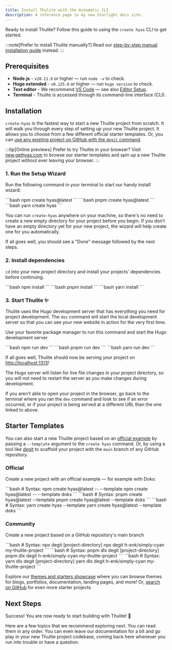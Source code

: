 ```yaml
---
title: Install Thulite with the Automatic CLI
description: A reference page in my new Starlight docs site.
---
```


Ready to install Thulite? Follow this guide to using the `create hyas` CLI to get started.

:::note[Prefer to install Thulite manually?]
Read our [step-by-step manual installation guide](/install/manual/) instead.
:::

## Prerequisites

- __Node.js__ - `v20.11.0` or higher — run `node -v` to check.
- __Hugo extended__ - `v0.125.0` or higher — run `hugo version` to check.
- __Text editor__ - We recommend [VS Code](https://code.visualstudio.com/) — see also [Editor Setup](/editor-setup/).
- __Terminal__ - Thulite is accessed through its command-line interface (CLI).

## Installation

`create-hyas` is the fastest way to start a new Thulite project from scratch. It will walk you through every step of setting up your new Thulite project. It allows you to choose from a few different official starter templates. Or, you can [use any existing project on GitHub with the `degit` command](http://localhost:4321/install/auto/#community).

:::tip[Online previews]
Prefer to try Thulite in your browser? Visit [new.gethyas.com](https://new.gethyas.com/) to browse our starter templates and spin up a new Thulite project without ever leaving your browser.
:::

### 1. Run the Setup Wizard

Run the following command in your terminal to start our handy install wizard:

<Tabs syncKey="package-manager">
  <TabItem label="npm">
```bash
npm create hyas@latest
```
  </TabItem>
  <TabItem label="pnpm">
```bash
pnpm create hyas@latest
```
  </TabItem>
  <TabItem label="Yarn">
```bash
yarn create hyas
```
  </TabItem>
</Tabs>

You can run `create-hyas` anywhere on your machine, so there's no need to create a new empty directory for your project before you begin. If you don’t have an empty directory yet for your new project, the wizard will help create one for you automatically.

If all goes well, you should see a "Done" message followed by the next steps.

### 2. Install dependencies

`cd` into your new project directory and install your projects' dependencies before continuing.

<Tabs syncKey="package-manager">
  <TabItem label="npm">
```bash
npm install
```
  </TabItem>
  <TabItem label="pnpm">
```bash
pnpm install
```
  </TabItem>
  <TabItem label="Yarn">
```bash
yarn install
```
  </TabItem>
</Tabs>

### 3. Start Thulite ✨

Thulite uses the Hugo development server that has everything you need for project development. The `dev` command will start the local development server so that you can see your new website in action for the very first time.

Use your favorite package manager to run this command and start the Hugo development server.

<Tabs syncKey="package-manager">
  <TabItem label="npm">
```bash
npm run dev
```
  </TabItem>
  <TabItem label="pnpm">
```bash
pnpm run dev
```
  </TabItem>
  <TabItem label="Yarn">
```bash
yarn run dev
```
  </TabItem>
</Tabs>

If all goes well, Thulite should now be serving your project on [http://localhost:1313](http://localhost:1313/)!

The Hugo server will listen for live file changes in your project directory, so you will not need to restart the server as you make changes during development.

If you aren't able to open your project in the browser, go back to the terminal where you ran the `dev` command and look to see if an error occurred, or if your project is being served at a different URL than the one linked to above.

## Starter Templates

You can also start a new Thulite project based on an [official example](https://github.com/gethyas/create-hyas#templates) by passing a `--template` argument to the `create hyas` command. Or, by using a tool like [degit](https://github.com/Rich-Harris/degit) to scaffold your project with the `main` branch of any GitHub repository.

### Official

Create a new project with an official example — for example with Doks:

<Tabs syncKey="package-manager">
  <TabItem label="npm">
```bash
# Syntax: npm create hyas@latest -- --template <example-name>
npm create hyas@latest -- --template doks
```
  </TabItem>
  <TabItem label="pnpm">
```bash
# Syntax: pnpm create hyas@latest --template <example-name>
pnpm create hyas@latest --template doks
```
  </TabItem>
  <TabItem label="Yarn">
```bash
# Syntax: yarn create hyas --template <example-name>
yarn create hyas@latest --template doks
```
  </TabItem>
</Tabs>

### Community

Create a new project based on a GitHub repository's main branch

<Tabs syncKey="package-manager">
  <TabItem label="npm">
```bash
# Syntax: npx degit <user/repo> [project-directory]
npx degit h-enk/simply-cyan my-thulite-project
```
  </TabItem>
  <TabItem label="pnpm">
```bash
# Syntax: pnpm dlx degit <user/repo> [project-directory]
pnpm dlx degit h-enk/simply-cyan my-thulite-project
```
  </TabItem>
  <TabItem label="Yarn">
```bash
# Syntax: yarn dlx degit <user/repo> [project-directory]
yarn dlx degit h-enk/simply-cyan my-thulite-project
```
  </TabItem>
</Tabs>

Explore our [themes and starters showcase](https://thulite.io/themes/) where you can browse themes for blogs, portfolios, documentation, landing pages, and more! Or, [search on GitHub](https://github.com/search?o=desc&q=hyas+starter&s=stars&type=repositories) for even more starter projects.

## Next Steps

Success! You are now ready to start building with Thulite! 🥳

Here are a few topics that we recommend exploring next. You can read them in any order. You can even leave our documentation for a bit and go play in your new Thulite project codebase, coming back here whenever you run into trouble or have a question.

<CardGrid>
  <LinkCard
    title="Understand your codebase"
    description="Learn more about Thulite' file structure in our Project Structure guide."
    href="/basics/project-structure/" />
  <LinkCard
    title="Add a framework"
    description="Extend Thulite with support for Bootstrap, Tailwind CSS, and more in our Integrations guide."
    href="/guides/integrations/" />
  <LinkCard
    title="Deploy your site"
    description="Learn how to build and deploy a Thulite project to the web in our Deployment guide."
    href="/guides/deploy/" />
</CardGrid>
